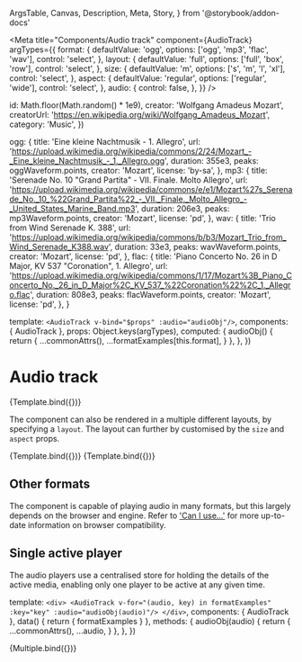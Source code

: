   ArgsTable,
  Canvas,
  Description,
  Meta,
  Story,
} from '@storybook/addon-docs'



<Meta
  title="Components/Audio track"
  component={AudioTrack}
  argTypes={{
    format: {
      defaultValue: 'ogg',
      options: ['ogg', 'mp3', 'flac', 'wav'],
      control: 'select',
    },
    layout: {
      defaultValue: 'full',
      options: ['full', 'box', 'row'],
      control: 'select',
    },
    size: {
      defaultValue: 'm',
      options: ['s', 'm', 'l', 'xl'],
      control: 'select',
    },
    aspect: {
      defaultValue: 'regular',
      options: ['regular', 'wide'],
      control: 'select',
    },
    audio: {
      control: false,
    },
  }}
/>

  id: Math.floor(Math.random() * 1e9),
  creator: 'Wolfgang Amadeus Mozart',
  creatorUrl: 'https://en.wikipedia.org/wiki/Wolfgang_Amadeus_Mozart',
  category: 'Music',
})

  ogg: {
    title: 'Eine kleine Nachtmusik - 1. Allegro',
    url:
      'https://upload.wikimedia.org/wikipedia/commons/2/24/Mozart_-_Eine_kleine_Nachtmusik_-_1._Allegro.ogg',
    duration: 355e3,
    peaks: oggWaveform.points,
    creator: 'Mozart',
    license: 'by-sa',
  },
  mp3: {
    title: 'Serenade No. 10 "Grand Partita" - VII. Finale. Molto Allegro',
    url:
      'https://upload.wikimedia.org/wikipedia/commons/e/e1/Mozart%27s_Serenade_No._10_%22Grand_Partita%22_-_VII._Finale._Molto_Allegro_-_United_States_Marine_Band.mp3',
    duration: 206e3,
    peaks: mp3Waveform.points,
    creator: 'Mozart',
    license: 'pd',
  },
  wav: {
    title: 'Trio from Wind Serenade K. 388',
    url:
      'https://upload.wikimedia.org/wikipedia/commons/b/b3/Mozart_Trio_from_Wind_Serenade_K388.wav',
    duration: 33e3,
    peaks: wavWaveform.points,
    creator: 'Mozart',
    license: 'pd',
  },
  flac: {
    title: 'Piano Concerto No. 26 in D Major, KV 537 "Coronation", 1. Allegro',
    url:
      'https://upload.wikimedia.org/wikipedia/commons/1/17/Mozart%3B_Piano_Concerto_No._26_in_D_Major%2C_KV_537_%22Coronation%22%2C_1._Allegro.flac',
    duration: 808e3,
    peaks: flacWaveform.points,
    creator: 'Mozart',
    license: 'pd',
  },
}

  template: `<AudioTrack v-bind="$props" :audio="audioObj"/>`,
  components: { AudioTrack },
  props: Object.keys(argTypes),
  computed: {
    audioObj() {
      return {
        ...commonAttrs(),
        ...formatExamples[this.format],
      }
    },
  },
})

# Audio track

<Description of={AudioTrack} />

<ArgsTable of={AudioTrack} />

<Canvas>
  <Story name="Default">{Template.bind({})}</Story>
</Canvas>

The component can also be rendered in a multiple different layouts, by
specifying a `layout`. The layout can further by customised by the `size` and
`aspect` props.

<Canvas>
  <Story
    name="Row (small)"
    args={{
      layout: 'row',
      size: 's',
    }}
  >
    {Template.bind({})}
  </Story>
  <Story
    name="Row (medium)"
    args={{
      layout: 'row',
      size: 'm',
    }}
  >
    {Template.bind({})}
  </Story>
</Canvas>

## Other formats

The component is capable of playing audio in many formats, but this largely
depends on the browser and engine. Refer to
['Can I use...'](https://caniuse.com/?search=audio%20format) for more up-to-date
information on browser compatibility.

## Single active player

The audio players use a centralised store for holding the details of the active
media, enabling only one player to be active at any given time.

  template: `
    <div>
      <AudioTrack
        v-for="(audio, key) in formatExamples"
        :key="key"
        :audio="audioObj(audio)"/>
    </div>
  `,
  components: { AudioTrack },
  data() {
    return { formatExamples }
  },
  methods: {
    audioObj(audio) {
      return {
        ...commonAttrs(),
        ...audio,
      }
    },
  },
})

<Canvas>
  <Story name="Multiple">{Multiple.bind({})}</Story>
</Canvas>
